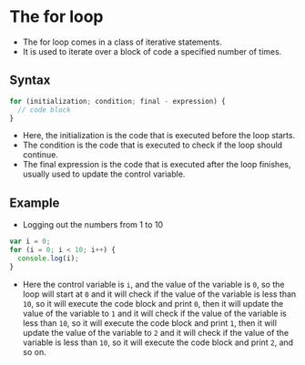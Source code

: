 # The for loop

- The for loop comes in a class of iterative statements.
- It is used to iterate over a block of code a specified number of times.

## Syntax

```js
for (initialization; condition; final - expression) {
  // code block
}
```

- Here, the initialization is the code that is executed before the loop starts.
- The condition is the code that is executed to check if the loop should continue.
- The final expression is the code that is executed after the loop finishes, usually used to update the control variable.

## Example

- Logging out the numbers from 1 to 10

```js
var i = 0;
for (i = 0; i < 10; i++) {
  console.log(i);
}
```

- Here the control variable is `i`, and the value of the variable is `0`, so the loop will start at `0` and it will check if the value of the variable is less than `10`, so it will execute the code block and print `0`, then it will update the value of the variable to `1` and it will check if the value of the variable is less than `10`, so it will execute the code block and print `1`, then it will update the value of the variable to `2` and it will check if the value of the variable is less than `10`, so it will execute the code block and print `2`, and so on.
